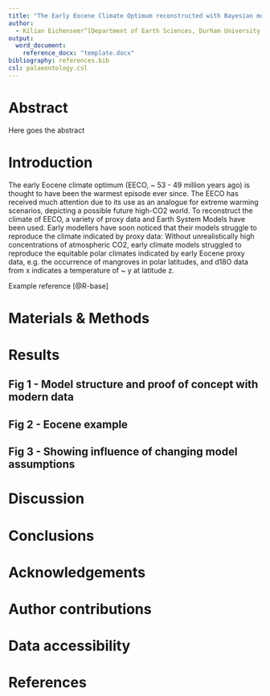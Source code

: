 ```yaml
---
title: "The Early Eocene Climate Optimum reconstructed with Bayesian multi-proxy integration"
author: 
  - Kilian Eichenseer^[Department of Earth Sciences, Durham University, South Road, DH1 3LE, Durham, United Kingdom] and Lewis A. Jones^[Centro de Investigación Mariña, Grupo de Ecoloxía Animal, Universidade de Vigo, 36310 Vigo, Spain]
output: 
  word_document:
    reference_docx: "template.docx"
bibliography: references.bib
csl: palaeontology.csl
---
```


<!-- discarded titles: 
Modelling latitudinal temperature gradients from geological proxies: An early Eocene example
-->

Abstract
===============================================================================

Here goes the abstract

# Introduction

The early Eocene climate optimum (EECO, ~ 53 - 49 million years ago) is thought to have been the warmest episode ever since. The EECO has received much attention due to its use as an analogue for extreme warming scenarios, depicting a possible future high-CO2 world. To reconstruct the climate of EECO, a variety of proxy data and Earth System Models have been used. Early modellers have soon noticed that their models struggle to reproduce the climate indicated by proxy data: Without unrealistically high concentrations of atmospheric CO2, early climate models struggled to reproduce the equitable polar climates indicated by early Eocene proxy data, e.g. the occurrence of mangroves in polar latitudes, and d18O data from x indicates a temperature of ~ y at latitude z.  

Example reference [@R-base]

# Materials & Methods

# Results

## Fig 1 - Model structure and proof of concept with modern data
## Fig 2 - Eocene example
## Fig 3 - Showing influence of changing model assumptions

# Discussion

# Conclusions

# Acknowledgements

# Author contributions

# Data accessibility

# References

